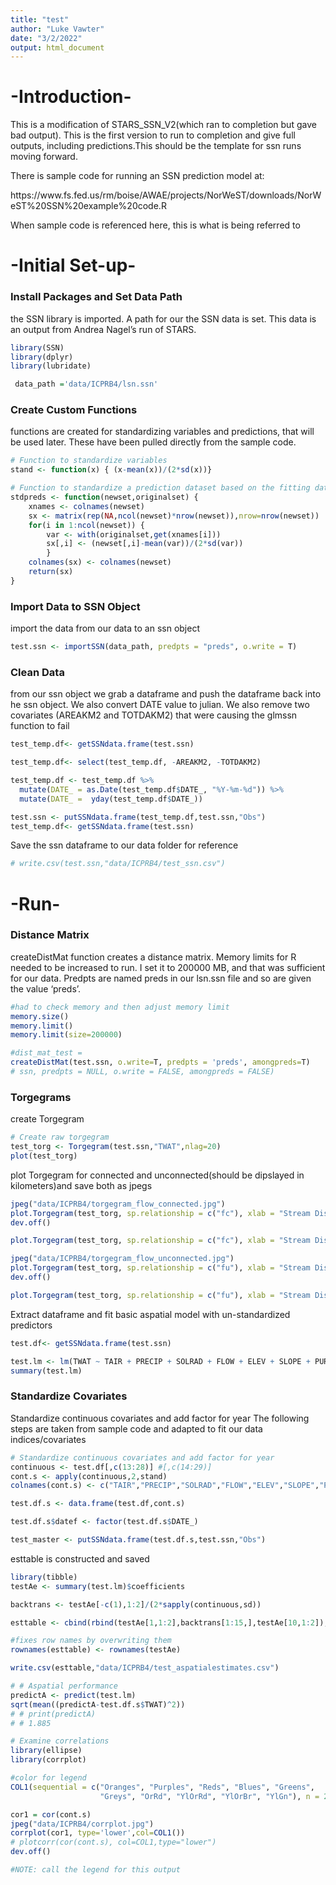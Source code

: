 ```yaml
---
title: "test"
author: "Luke Vawter"
date: "3/2/2022"
output: html_document
---
```


# -Introduction-

This is a modification of STARS_SSN_V2(which ran to completion but gave bad output).
This is the first version to run to completion and give full outputs, including predictions.This should be the template for ssn runs moving forward.


There is sample code for running an SSN prediction model at:

https://www.fs.fed.us/rm/boise/AWAE/projects/NorWeST/downloads/NorWeST%20SSN%20example%20code.R

When sample code is referenced here, this is what is being referred to

# -Initial Set-up-

### Install Packages and Set Data Path

the SSN library is imported. A path for our the SSN data is set. This data is an output from Andrea Nagel's run of STARS.
```r
library(SSN)
library(dplyr)
library(lubridate)

 data_path ='data/ICPRB4/lsn.ssn'
```

### Create Custom Functions

functions are created for standardizing variables and predictions, that will be used later. These have been pulled directly from the sample code.
```r
# Function to standardize variables
stand <- function(x) { (x-mean(x))/(2*sd(x))}

# Function to standardize a prediction dataset based on the fitting dataset 
stdpreds <- function(newset,originalset) {
	xnames <- colnames(newset)
	sx <- matrix(rep(NA,ncol(newset)*nrow(newset)),nrow=nrow(newset))
	for(i in 1:ncol(newset)) {
		var <- with(originalset,get(xnames[i]))
		sx[,i] <- (newset[,i]-mean(var))/(2*sd(var))
		}
	colnames(sx) <- colnames(newset)
	return(sx)
}
```

### Import Data to SSN Object

import the data from our data to an ssn object
```r

test.ssn <- importSSN(data_path, predpts = "preds", o.write = T)
```

### Clean Data

from our ssn object we grab a dataframe and push the dataframe back into he ssn object. We also convert DATE value to julian. 
We also remove two covariates (AREAKM2 and TOTDAKM2) that were causing the glmssn function to fail
```r
test_temp.df<- getSSNdata.frame(test.ssn) 

test_temp.df<- select(test_temp.df, -AREAKM2, -TOTDAKM2)

test_temp.df <- test_temp.df %>%
  mutate(DATE_ = as.Date(test_temp.df$DATE_, "%Y-%m-%d")) %>%
  mutate(DATE_ =  yday(test_temp.df$DATE_))

test.ssn <- putSSNdata.frame(test_temp.df,test.ssn,"Obs")
test_temp.df<- getSSNdata.frame(test.ssn) 
```

Save the ssn dataframe to our data folder for reference
```r
# write.csv(test.ssn,"data/ICPRB4/test_ssn.csv")
```

# -Run-

### Distance Matrix

createDistMat function creates a distance matrix. Memory limits for R needed to be increased to run. I set it to 200000 MB, and that was sufficient for our data. Predpts are named preds in our lsn.ssn file and so are given the value 'preds'.
```r
#had to check memory and then adjust memory limit
memory.size()
memory.limit()
memory.limit(size=200000)

#dist_mat_test = 
createDistMat(test.ssn, o.write=T, predpts = 'preds', amongpreds=T)
# ssn, predpts = NULL, o.write = FALSE, amongpreds = FALSE)
```
### Torgegrams

create Torgegram
```r
# Create raw torgegram
test_torg <- Torgegram(test.ssn,"TWAT",nlag=20)
plot(test_torg)

```

plot Torgegram for connected and unconnected(should be dipslayed in kilometers)and save both as jpegs
```r
jpeg("data/ICPRB4/torgegram_flow_connected.jpg")
plot.Torgegram(test_torg, sp.relationship = c("fc"), xlab = "Stream Distance (meter)")
dev.off()

plot.Torgegram(test_torg, sp.relationship = c("fc"), xlab = "Stream Distance (meter)")

jpeg("data/ICPRB4/torgegram_flow_unconnected.jpg")
plot.Torgegram(test_torg, sp.relationship = c("fu"), xlab = "Stream Distance (meter)")
dev.off()

plot.Torgegram(test_torg, sp.relationship = c("fu"), xlab = "Stream Distance (meter)")
```

Extract dataframe and fit basic aspatial model with un-standardized predictors
```r
test.df<- getSSNdata.frame(test.ssn)

test.lm <- lm(TWAT ~ TAIR + PRECIP + SOLRAD + FLOW + ELEV + SLOPE + PURB16 + PFOR16 + PAG16 + PWSTOR16 + PCAN14 + PIMP14 + PEWET + PFWET + PRWET + PHYDA, data=test.df)
summary(test.lm)
```

### Standardize Covariates

Standardize continuous covariates and add factor for year
The following steps are taken from sample code and adapted to fit our data indices/covariates
```r
# Standardize continuous covariates and add factor for year
continuous <- test.df[,c(13:28)] #[,c(14:29)]
cont.s <- apply(continuous,2,stand)
colnames(cont.s) <- c("TAIR","PRECIP","SOLRAD","FLOW","ELEV","SLOPE","PURB16","PFOR16","PAG16", "PWSTOR16", "PCAN14", "PIMP14", "PEWET", "PFWET", "PRWET", "PHYDA") 

test.df.s <- data.frame(test.df,cont.s)

test.df.s$datef <- factor(test.df.s$DATE_)

test_master <- putSSNdata.frame(test.df.s,test.ssn,"Obs")
```

esttable is constructed and saved
```r
library(tibble)
testAe <- summary(test.lm)$coefficients

backtrans <- testAe[-c(1),1:2]/(2*sapply(continuous,sd))

esttable <- cbind(rbind(testAe[1,1:2],backtrans[1:15,],testAe[10,1:2]),testAe)

#fixes row names by overwriting them
rownames(esttable) <- rownames(testAe)

write.csv(esttable,"data/ICPRB4/test_aspatialestimates.csv")

# # Aspatial performance
predictA <- predict(test.lm)
sqrt(mean((predictA-test.df.s$TWAT)^2))
# # print(predictA)
# # 1.885
```

```r
# Examine correlations
library(ellipse)
library(corrplot)

#color for legend
COL1(sequential = c("Oranges", "Purples", "Reds", "Blues", "Greens",
                    "Greys", "OrRd", "YlOrRd", "YlOrBr", "YlGn"), n = 200)

cor1 = cor(cont.s)
jpeg("data/ICPRB4/corrplot.jpg")
corrplot(cor1, type='lower',col=COL1())
# plotcorr(cor(cont.s), col=COL1,type="lower")
dev.off()

#NOTE: call the legend for this output
```